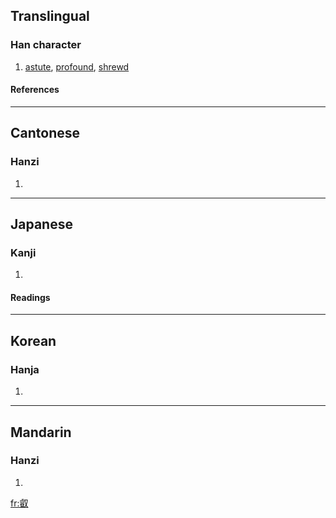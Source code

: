 {{see|睿}}

==Translingual==
===Han character===
{{Han char|rad=又|as=14|sn=16|four=2764<sub>0</sub>|canj=卜山水 (YUE)}}
# [[astute]], [[profound]], [[shrewd]]
====References====
{{Han ref|kx=0167.040|dkj=03214|dj=0379.030|hdz=10402.020|uh=53E1|ud=21473|bh=E8FB|bd=59643}}
----
==Cantonese==
===Hanzi===
{{yue-hanzi|jyut=|y=yeui6}}
# {{defn|Cantonese}}
----
==Japanese==
===Kanji===
{{ja-kanji|grade=|rs=又14}}
# {{defn|Japanese}} 
====Readings====
{{ja-readings|on=[[えい]] (ei)|kun=[[あきらか]] (akiraka)}}
----
==Korean==
===Hanja===
{{ko-hanja|hangeul=예|rv=ye|mr=ye}}
# {{defn|Korean}}
----
==Mandarin==
===Hanzi===
{{cmn-hanzi|pin=[[ruì]] (rui4)|wg=jui<sup>4</sup>}}
# {{defn|Mandarin}}

[[fr:叡]]